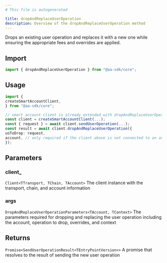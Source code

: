 ```yaml
---
# This file is autogenerated

title: dropAndReplaceUserOperation
description: Overview of the dropAndReplaceUserOperation method
---
```


Drops an existing user operation and replaces it with a new one while ensuring the appropriate fees and overrides are applied.

## Import

```ts
import { dropAndReplaceUserOperation } from "@aa-sdk/core";
```

## Usage

```ts
import {
createSmartAccountClient,
} from "@aa-sdk/core";

// smart account client is already extended with dropAndReplaceUserOperation
const client = createSmartAccountClient(...);
const { request } = await client.sendUserOperation(...);
const result = await client.dropAndReplaceUserOperation({
uoToDrop: request,
account, // only required if the client above is not connected to an account
});
```

## Parameters

### client\_

`Client<TTransport, TChain, TAccount>`
The client instance with the transport, chain, and account information

### args

`DropAndReplaceUserOperationParameters<TAccount, TContext>`
The parameters required for dropping and replacing the user operation including the account, operation to drop, overrides, and context

## Returns

`Promise<SendUserOperationResult<TEntryPointVersion>>`
A promise that resolves to the result of sending the new user operation
